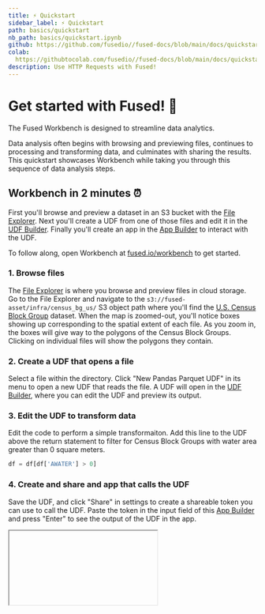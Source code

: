 ```yaml
---
title: ⚡ Quickstart
sidebar_label: ⚡ Quickstart
path: basics/quickstart
nb_path: basics/quickstart.ipynb
github: https://github.com/fusedio//fused-docs/blob/main/docs/quickstart.ipynb
colab:
  https://githubtocolab.com/fusedio//fused-docs/blob/main/docs/quickstart.ipynb
description: Use HTTP Requests with Fused!
---
```


# Get started with Fused! 🚀



The Fused Workbench is designed to streamline data analytics.

Data analysis often begins with browsing and previewing files, continues to processing and transforming data, and culminates with sharing the results. This quickstart showcases Workbench while taking you through this sequence of data analysis steps.


## Workbench in 2 minutes ⏰


First you'll browse and preview a dataset in an S3 bucket with the [File Explorer](/workbench/file-explorer/). Next you'll create a UDF from one of those files and edit it in the [UDF Builder](/workbench/udf-builder/). Finally you'll create an app in the [App Builder](/workbench/app-builder/) to interact with the UDF.

To follow along, open Workbench at [fused.io/workbench](https://www.fused.io/workbench) to get started.

### 1. Browse files

The [File Explorer](/workbench/file-explorer/) is where you browse and preview files in cloud storage. Go to the File Explorer and navigate to the `s3://fused-asset/infra/census_bg_us/` S3 object path where you'll find the [U.S. Census Block Group](https://www2.census.gov/geo/tiger/TIGER_RD18/) dataset. When the map is zoomed-out, you'll notice boxes showing up corresponding to the spatial extent of each file. As you zoom in, the boxes will give way to the polygons of the Census Block Groups. Clicking on individual files will show the polygons they contain.




### 2. Create a UDF that opens a file

Select a file within the directory. Click "New Pandas Parquet UDF"  in its menu to open a new UDF that reads the file. A UDF will open in the [UDF Builder](/workbench/udf-builder/), where you can edit the UDF and preview its output.


### 3. Edit the UDF to transform data

Edit the code to perform a simple transformaiton. Add this line to the UDF above the return statement to filter for Census Block Groups with water area greater than 0 square meters.

```python showLineNumbers
df = df[df['AWATER'] > 0]
```


### 4. Create and share and app that calls the UDF

Save the UDF, and click "Share" in settings to create a shareable token you can use to call the UDF. Paste the token in the input field of this [App Builder](/workbench/app-builder/) and press "Enter" to see the output of the UDF in the app.


<Iframe
  id="iframe-1"
  code={CODE}
  requirements={[
    "/pyarrow/pyarrow-17.0.0-cp312-cp312-pyodide_2024_0_wasm32.whl",
    "micropip",
    "pyodide-unix-timezones",
    "requests",
    "yarl",
    "pydeck",

  ]}
  url = "https://www.fused.io/workbench#app/s/a"
  height="250px"
/>

\
Click "Copy shareable link" to create a URL you can share to run the app from any browser.


## What's next?

Congratulations, you're off to a great start with Fused. 🎉

- Load data from [Google Earth Engine](/user-guide/in/gee/) and [DuckDB](/user-guide/in/duckdb/)
- Run operations like [buffer analysis](/user-guide/transform/geospatial/buffer/)
- Load data into [Lonboard](/user-guide/out/lonboard/) or [Streamlit](/user-guide/out/streamlit/), and [much more](/user-guide/transform/geospatial/)
- Join [Discord](https://bit.ly/fused-discord) to connect with the community and discover what's possible
- Once you feel ready, [share](/python-sdk/contribute/) your UDFs with the community

Welcome aboard! 🚢
